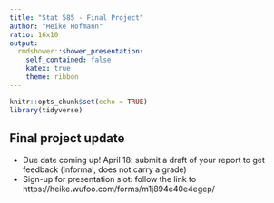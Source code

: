 ```yaml
---
title: "Stat 585 - Final Project"
author: "Heike Hofmann"
ratio: 16x10
output:
  rmdshower::shower_presentation:
    self_contained: false
    katex: true
    theme: ribbon
---
```

```r
knitr::opts_chunk$set(echo = TRUE)
library(tidyverse)
```

## Final project update

- Due date coming up! April 18: submit a draft of your report to get feedback (informal, does not carry a grade)
- Sign-up for presentation slot: 
follow the link to 
https://heike.wufoo.com/forms/m1j894e40e4egep/
